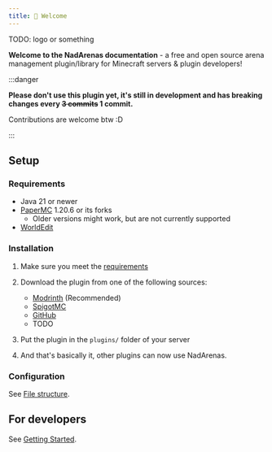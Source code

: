 ```yaml
---
title: 👋 Welcome
---
```



TODO: logo or something

**Welcome to the NadArenas documentation** - a free and open source arena management plugin/library for Minecraft servers & plugin developers!

:::danger

**Please don't use this plugin yet, it's still in development and has breaking changes every ~~3 commits~~ 1 commit.**

Contributions are welcome btw :D

:::

## Setup

### Requirements

- Java 21 or newer
- [PaperMC](https://papermc.io/software/paper) 1.20.6 or its forks
    - Older versions might work, but are not currently supported
- [WorldEdit](https://modrinth.com/plugin/worldedit/versions?l=bukkit)

### Installation

<Steps>

1. Make sure you meet the [requirements](#requirements)

2. Download the plugin from one of the following sources:
    - [Modrinth](#) (Recommended)
    - [SpigotMC](#)
    - [GitHub](https://github.com/Nadwey/NadArenas/releases)
    - TODO

3. Put the plugin in the `plugins/` folder of your server

4. And that's basically it, other plugins can now use NadArenas.

</Steps>

### Configuration

See [File structure](/configuration/file-structure).

## For developers

See [Getting Started](/developers/getting-started).